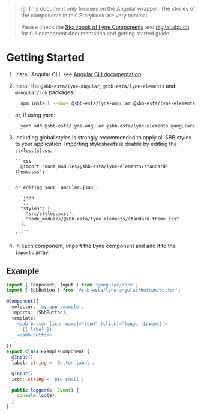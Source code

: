 
<Meta title="introduction/Getting Started" />

> ⓘ This document only focuses on the Angular wrapper. The stories of the components in this Storybook are very minimal.
>
> Please check the [Storybook of Lyne Components](https://lyne-storybook.app.sbb.ch) and
> [digital.sbb.ch](https://digital.sbb.ch) for full component documentation and getting started guide.

# Getting Started

1.  Install Angular CLI, see [Angular CLI documentation](https://cli.angular.io/)
2.  Install the `@sbb-esta/lyne-angular`, `@sbb-esta/lyne-elements` and `@angular/cdk` packages:

    ```sh
      npm install --save @sbb-esta/lyne-angular @sbb-esta/lyne-elements @angular/cdk
    ```

    or, if using yarn:

    ```sh
      yarn add @sbb-esta/lyne-angular @sbb-esta/lyne-elements @angular/cdk
    ```

3.  Including global styles is strongly recommended to apply all SBB styles to your application.
    Importing stylesheets is doable by editing the `styles.(s)css`:

        ```css
          @import 'node_modules/@sbb-esta/lyne-elements/standard-theme.css';
        ```

        or editing your `angular.json`:

        ```json
          ...
          "styles": [
            "src/styles.scss",
            "node_modules/@sbb-esta/lyne-elements/standard-theme.css"
          ],
          ...
        ```

4.  In each component, import the Lyne component and add it to the `imports` array.

## Example

```ts
import { Component, Input } from '@angular/core';
import { SbbButton } from '@sbb-esta/lyne-angular/button/button';

@Component({
  selector: 'my-app-example',
  imports: [SbbButton],
  template: `
    <sbb-button [icon-name]="icon" (click)="logger($event)">
      {{ label }}
    </sbb-button>
  `,
})
export class ExampleComponent {
  @Input()
  label: string = 'Button label';

  @Input()
  icon: string = 'pie-small';

  public logger(e: Event) {
    console.log(e);
  }
}
```
